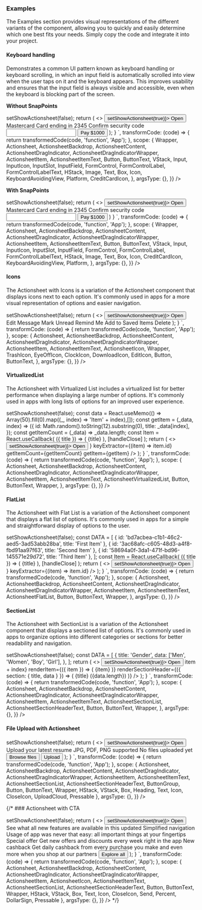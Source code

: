 ### Examples

The Examples section provides visual representations of the different variants of the component, allowing you to quickly and easily determine which one best fits your needs. Simply copy the code and integrate it into your project.

#### Keyboard handling

Demonstrates a common UI pattern known as keyboard handling or keyboard scrolling, in which an input field is automatically scrolled into view when the user taps on it and the keyboard appears. This improves usability and ensures that the input field is always visible and accessible, even when the keyboard is blocking part of the screen.

**Without SnapPoints**

<Wrapper>
  <CodePreview
    showComponentRenderer={true}
    showArgsController={false}
    metaData={{
      code: `
        function App(){
          const [showActionsheet, setShowActionsheet] = React.useState(false);
          const handleClose = () => setShowActionsheet(false);
            return (
              <>
                <Button onPress={() => setShowActionsheet(true)}>
                  <ButtonText>Open</ButtonText>
                </Button>
                <KeyboardAvoidingView behavior={Platform.OS === 'ios' ? 'padding' : undefined}>
                  <Actionsheet
                    isOpen={showActionsheet}
                    onClose={handleClose}
                  >
                    <ActionsheetBackdrop />
                    <ActionsheetContent className="">
                      <ActionsheetDragIndicatorWrapper>
                        <ActionsheetDragIndicator />
                      </ActionsheetDragIndicatorWrapper>
                      <VStack className="w-full pt-5">
                        <HStack space="md" className="justify-center items-center">
                          <Box
                            className="w-[50px] h-full px-2 border border-solid border-outline-300 rounded-sm"
                          >
                            <Image
                              source={{ uri: 'https://i.imgur.com/UwTLr26.png' }}
                              resizeMode="contain"
                              className="flex-1"
                            />
                          </Box>
                          <VStack className="flex-1">
                            <Text className="font-bold">Mastercard</Text>
                            <Text>Card ending in 2345</Text>
                          </VStack>
                        </HStack>
                        <FormControl className="mt-[36px]">
                          <FormControlLabel>
                            <FormControlLabelText>
                              Confirm security code
                            </FormControlLabelText>
                          </FormControlLabel>
                          <Input className="w-full">
                            <InputSlot>
                            <InputIcon as={CreditCardIcon} className="ml-2"/>
                            </InputSlot>
                            <InputField placeholder="CVC/CVV" />
                          </Input>
                          <Button onPress={handleClose} className="mt-3">
                            <ButtonText className="flex-1">Pay $1000</ButtonText>
                          </Button>
                        </FormControl>
                      </VStack>
                    </ActionsheetContent>
                  </Actionsheet>
              </KeyboardAvoidingView>
            </>
          );
        }
      `,
      transformCode: (code) => {
        return transformedCode(code, 'function', 'App');
      },
      scope: {
        Wrapper,
        Actionsheet,
        ActionsheetBackdrop,
        ActionsheetContent,
        ActionsheetDragIndicator,
        ActionsheetDragIndicatorWrapper,
        ActionsheetItem,
        ActionsheetItemText,
        Button,
        ButtonText,
        VStack,
        Input,
        InputIcon,
        InputSlot,
        InputField,
        FormControl,
        FormControlLabel,
        FormControlLabelText,
        HStack,
        Image,
        Text,
        Box,
        Icon,
        KeyboardAvoidingView,
        Platform,
        CreditCardIcon,
      },
      argsType: {},
    }}
  />
</Wrapper>

**With SnapPoints**

<Wrapper>
  <CodePreview
    showComponentRenderer={true}
    showArgsController={false}
    metaData={{
      code: `
        function App(){
          const [showActionsheet, setShowActionsheet] = React.useState(false);
          const handleClose = () => setShowActionsheet(false);
            return (
              <>
                <Button onPress={() => setShowActionsheet(true)}>
                    <ButtonText>Open</ButtonText>
                </Button>
                <Actionsheet
                  isOpen={showActionsheet}
                  onClose={handleClose}
                  snapPoints={[36]}
                >
                  <KeyboardAvoidingView
                    behavior="position"
                    style={{
                      position: 'relative',
                      flex: 1,
                      justifyContent: 'flex-end',
                    }}
                  >
                  <ActionsheetBackdrop />
                  <ActionsheetContent className="">
                    <ActionsheetDragIndicatorWrapper>
                      <ActionsheetDragIndicator />
                    </ActionsheetDragIndicatorWrapper>
                    <VStack className="w-full pt-5">
                      <HStack space="md" className="justify-center items-center">
                        <Box
                          className="w-[50px] h-full px-2 border border-solid border-outline-300 rounded-sm"
                        >
                          <Image
                            source={{ uri: 'https://i.imgur.com/UwTLr26.png' }}
                            resizeMode="contain"
                            className="flex-1"
                          />
                        </Box>
                        <VStack className="flex-1">
                          <Text className="font-bold">Mastercard</Text>
                          <Text>Card ending in 2345</Text>
                        </VStack>
                      </HStack>
                      <FormControl className="mt-9">
                        <FormControlLabel>
                          <FormControlLabelText>
                            Confirm security code
                          </FormControlLabelText>
                        </FormControlLabel>
                        <Input className="w-full">
                          <InputSlot>
                          <InputIcon as={CreditCardIcon} className="ml-2"/>
                          </InputSlot>
                          <InputField placeholder="CVC/CVV" />
                        </Input>
                        <Button onPress={handleClose} className="mt-3">
                          <ButtonText className="flex-1">Pay $1000</ButtonText>
                        </Button>
                      </FormControl>
                    </VStack>
                  </ActionsheetContent>
                </KeyboardAvoidingView>
              </Actionsheet>
            </>
          )
        }
      `,
      transformCode: (code) => {
        return transformedCode(code, 'function', 'App');
      },
      scope: {
        Wrapper,
        Actionsheet,
        ActionsheetBackdrop,
        ActionsheetContent,
        ActionsheetDragIndicator,
        ActionsheetDragIndicatorWrapper,
        ActionsheetItem,
        ActionsheetItemText,
        Button,
        ButtonText,
        VStack,
        Input,
        InputIcon, 
        InputSlot,
        InputField,
        FormControl,
        FormControlLabel,
        FormControlLabelText,
        HStack,
        Image,
        Text,
        Box,
        Icon,
        CreditCardIcon,
        KeyboardAvoidingView,
        Platform,
      },
      argsType: {},
    }}
  />
</Wrapper>

#### Icons

The Actionsheet with Icons is a variation of the Actionsheet component that displays icons next to each option. It's commonly used in apps for a more visual representation of options and easier navigation.

<Wrapper>
  <CodePreview
    showComponentRenderer={true}
    showArgsController={false}
    metaData={{
      code: `
        function App(){
          const [showActionsheet, setShowActionsheet] = React.useState(false);
          const handleClose = () => setShowActionsheet(false);
            return (
              <>
                <Button onPress={() => setShowActionsheet(true)}>
                  <ButtonText>Open</ButtonText>
                </Button>
                <Actionsheet isOpen={showActionsheet} onClose={handleClose}>
                  <ActionsheetBackdrop />
                  <ActionsheetContent>
                    <ActionsheetDragIndicatorWrapper>
                      <ActionsheetDragIndicator />
                    </ActionsheetDragIndicatorWrapper>
                    <ActionsheetItem onPress={handleClose}>
                      <ActionsheetIcon className="stroke-background-700" as={EditIcon} />
                      <ActionsheetItemText>Edit Message</ActionsheetItemText>
                    </ActionsheetItem>
                    <ActionsheetItem onPress={handleClose}>
                      <ActionsheetIcon className="stroke-background-700" as={EyeOffIcon} />
                      <ActionsheetItemText>Mark Unread</ActionsheetItemText>
                    </ActionsheetItem>
                    <ActionsheetItem onPress={handleClose}>
                      <ActionsheetIcon className="stroke-background-700" as={ClockIcon} />
                      <ActionsheetItemText>Remind Me</ActionsheetItemText>
                    </ActionsheetItem>
                    <ActionsheetItem onPress={handleClose}>
                      <ActionsheetIcon className="stroke-background-700" as={DownloadIcon} />
                      <ActionsheetItemText>Add to Saved Items</ActionsheetItemText>
                    </ActionsheetItem>
                    <ActionsheetItem isDisabled onPress={handleClose}>
                      <ActionsheetIcon className="stroke-background-700" as={TrashIcon} />
                      <ActionsheetItemText>Delete</ActionsheetItemText>
                    </ActionsheetItem>
                  </ActionsheetContent>
                </Actionsheet>
              </>
            );
          }
        `,
      transformCode: (code) => {
        return transformedCode(code, 'function', 'App');
      },
      scope: {
        Actionsheet,
        ActionsheetBackdrop,
        ActionsheetContent,
        ActionsheetDragIndicator,
        ActionsheetDragIndicatorWrapper,
        ActionsheetItem,
        ActionsheetItemText,
        ActionsheetIcon,
        Wrapper,
        TrashIcon,
        EyeOffIcon,
        ClockIcon,
        DownloadIcon,
        EditIcon,
        Button,
        ButtonText,
      },
      argsType: {},
    }}
  />
</Wrapper>

#### VirtualizedList

The Actionsheet with Virtualized List includes a virtualized list for better performance when displaying a large number of options. It's commonly used in apps with long lists of options for an improved user experience.

<Wrapper>
  <CodePreview
    showComponentRenderer={true}
    showArgsController={false}
    metaData={{
      code: `function App(){
    const [showActionsheet, setShowActionsheet] = React.useState(false);
    const handleClose = () => setShowActionsheet(false);
    const data = React.useMemo(() => Array(50).fill(0).map((_, index) => 'Item' + index),[]);
    const getItem = (_data, index) => ({
      id: Math.random().toString(12).substring(0),
      title: _data[index],
    });
    const getItemCount = (_data) => _data.length;
    const Item = React.useCallback(
      ({ title }) => (
        <ActionsheetItem onPress={handleClose}>
          <ActionsheetItemText>{title}</ActionsheetItemText>
        </ActionsheetItem>
      ),
      [handleClose]
    );
    return (
    <>
        <Button onPress={() => setShowActionsheet(true)}>
          <ButtonText>Open</ButtonText>
        </Button>
        <Actionsheet isOpen={showActionsheet} onClose={handleClose}  snapPoints={[50]}>
        <ActionsheetBackdrop />
        <ActionsheetContent>
          <ActionsheetDragIndicatorWrapper>
            <ActionsheetDragIndicator />
          </ActionsheetDragIndicatorWrapper>
          <ActionsheetVirtualizedList
            h="$56"
            data={data}
            initialNumToRender={5}
            renderItem={({ item }) => <Item title={item.title} />}
            keyExtractor={(item) => item.id}
            getItemCount={getItemCount}
            getItem={getItem}
          />
        </ActionsheetContent>
      </Actionsheet>
    </>
);
}
`,
      transformCode: (code) => {
        return transformedCode(code, 'function', 'App');
      },
      scope: {
        Actionsheet,
        ActionsheetBackdrop,
        ActionsheetContent,
        ActionsheetDragIndicator,
        ActionsheetDragIndicatorWrapper,
        ActionsheetItem,
        ActionsheetItemText,
        ActionsheetVirtualizedList,
        Button,
        ButtonText,
        Wrapper,
      },
      argsType: {},
    }}
  />
</Wrapper>

#### FlatList

The Actionsheet with Flat List is a variation of the Actionsheet component that displays a flat list of options. It's commonly used in apps for a simple and straightforward display of options to the user.

<Wrapper>
  <CodePreview
    showComponentRenderer={true}
    showArgsController={false}
    metaData={{
      code: `function App(){
    const [showActionsheet, setShowActionsheet] = React.useState(false);
    const handleClose = () => setShowActionsheet(false);
    const DATA = [
      {
        id: 'bd7acbea-c1b1-46c2-aed5-3ad53abb28ba',
        title: 'First Item'
      },
      {
        id: '3ac68afc-c605-48d3-a4f8-fbd91aa97f63',
        title: 'Second Item'
      },
      {
        id: '58694a0f-3da1-471f-bd96-145571e29d72',
        title: 'Third Item'
      },
    ];
    const Item = React.useCallback(
      ({ title }) => (
        <ActionsheetItem onPress={handleClose}>
          <ActionsheetItemText>{title}</ActionsheetItemText>
        </ActionsheetItem>
      ),
      [handleClose]
    );
    return (
    <>
        <Button onPress={() => setShowActionsheet(true)}>
          <ButtonText>Open</ButtonText>
        </Button>
        <Actionsheet isOpen={showActionsheet} onClose={handleClose}>
        <ActionsheetBackdrop />
        <ActionsheetContent>
          <ActionsheetDragIndicatorWrapper>
            <ActionsheetDragIndicator />
          </ActionsheetDragIndicatorWrapper>
          <ActionsheetFlatList
            data={DATA}
            renderItem={({ item }) => <Item title={item.title} />}
            keyExtractor={(item) => item.id}
          />
        </ActionsheetContent>
      </Actionsheet>
    </>
);
}
`,
      transformCode: (code) => {
        return transformedCode(code, 'function', 'App');
      },
      scope: {
        Actionsheet,
        ActionsheetBackdrop,
        ActionsheetContent,
        ActionsheetDragIndicator,
        ActionsheetDragIndicatorWrapper,
        ActionsheetItem,
        ActionsheetItemText,
        ActionsheetFlatList,
        Button,
        ButtonText,
        Wrapper,
      },
      argsType: {},
    }}
  />
</Wrapper>

#### SectionList

The Actionsheet with SectionList is a variation of the Actionsheet component that displays a sectioned list of options. It's commonly used in apps to organize options into different categories or sections for better readability and navigation.

<Wrapper>
  <CodePreview
    showComponentRenderer={true}
    showArgsController={false}
    metaData={{
      code: `function App(){
    const [showActionsheet, setShowActionsheet] = React.useState(false);
    const handleClose = () => setShowActionsheet(false);
    const DATA = [
      {
        title: 'Gender',
        data: ['Men', 'Women', 'Boy', 'Girl'],
      },
    ];
    return (
    <>
        <Button onPress={() => setShowActionsheet(true)}>
          <ButtonText>Open</ButtonText>
        </Button>
        <Actionsheet isOpen={showActionsheet} onClose={handleClose} snapPoints={[35]}>
        <ActionsheetBackdrop />
        <ActionsheetContent>
          <ActionsheetDragIndicatorWrapper>
            <ActionsheetDragIndicator />
          </ActionsheetDragIndicatorWrapper>
           <ActionsheetSectionList
            h="$56"
            sections={DATA}
            keyExtractor={(item, index) => item + index}
            renderItem={({ item }) => (
              <ActionsheetItem onPress={handleClose}>
                <ActionsheetItemText>{item}</ActionsheetItemText>
              </ActionsheetItem>
            )}
            renderSectionHeader={({ section: { title, data } }) => (
              <ActionsheetSectionHeaderText>
                {title}  ({data.length})
              </ActionsheetSectionHeaderText>
            )}
          />
        </ActionsheetContent>
      </Actionsheet>
    </>
);
}
`,
      transformCode: (code) => {
        return transformedCode(code, 'function', 'App');
      },
      scope: {
        Actionsheet,
        ActionsheetBackdrop,
        ActionsheetContent,
        ActionsheetDragIndicator,
        ActionsheetDragIndicatorWrapper,
        ActionsheetItem,
        ActionsheetItemText,
        ActionsheetSectionList,
        ActionsheetSectionHeaderText,
        Button,
        ButtonText,
        Wrapper,
      },
      argsType: {},
    }}
  />
</Wrapper>

#### File Upload with Actionsheet

<Wrapper>
  <CodePreview
    showComponentRenderer={true}
    showArgsController={false}
    metaData={{
      code: `
        function App(){
          const [showActionsheet, setShowActionsheet] = React.useState(false);
          const handleClose = () => setShowActionsheet(false);
          return (
            <>
              <Button onPress={() => setShowActionsheet(true)}>
                <ButtonText>Open</ButtonText>
              </Button>
              <Actionsheet isOpen={showActionsheet} onClose={handleClose}>
                <ActionsheetBackdrop />
                <ActionsheetContent className="px-5">
                  <ActionsheetDragIndicatorWrapper>
                    <ActionsheetDragIndicator />
                  </ActionsheetDragIndicatorWrapper>
                  <HStack className="justify-between w-full mt-3">
                    <VStack>
                      <Heading size="md" className="font-semibold">
                        Upload your latest resume
                      </Heading>
                      <Text size="sm">JPG, PDF, PNG supported</Text>
                    </VStack>
                    <Pressable onPress={handleClose}>
                      <Icon as={CloseIcon} size="lg" className="stroke-background-500" />
                    </Pressable>
                  </HStack>
                  <Box className="my-[18px] items-center justify-center rounded-xl bg-background-50 border border-dashed border-outline-300 h-[130px] w-full">
                    <Icon
                      as={UploadCloud}
                      className="h-[62px] w-[62px] stroke-background-200"
                    />
                    <Text size="sm">No files uploaded yet</Text>
                  </Box>
                  <ButtonGroup className="w-full">
                    <Button className="w-full" onPress={handleClose}>
                      <ButtonText>Browse files</ButtonText>
                    </Button>
                    <Button
                      className="w-full"
                      variant="outline"
                      isDisabled
                      action="secondary"
                    >
                      <ButtonText>Upload</ButtonText>
                    </Button>
                  </ButtonGroup>
                </ActionsheetContent>
              </Actionsheet>
            </>
          );
        }
      `,
      transformCode: (code) => {
        return transformedCode(code, 'function', 'App');
      },
      scope: {
        Actionsheet,
        ActionsheetBackdrop,
        ActionsheetContent,
        ActionsheetDragIndicator,
        ActionsheetDragIndicatorWrapper,
        ActionsheetItem,
        ActionsheetItemText,
        ActionsheetSectionList,
        ActionsheetSectionHeaderText,
        ButtonGroup,
        Button,
        ButtonText,
        Wrapper,
        HStack,
        VStack,
        Box,
        Heading,
        Text,
        Icon,
        CloseIcon,
        UploadCloud,
        Pressable
      },
      argsType: {},
    }}
  />
</Wrapper>

{/* ### Actionsheet with CTA

<Wrapper>
  <CodePreview
    showComponentRenderer={true}
    showArgsController={false}
    metaData={{
      code: `
        function App(){
          const [showActionsheet, setShowActionsheet] = React.useState(false);
          const handleClose = () => setShowActionsheet(false);
          return (
            <>
              <Button onPress={() => setShowActionsheet(true)}>
                <ButtonText>Open</ButtonText>
              </Button>
              <Actionsheet isOpen={showActionsheet} onClose={handleClose}>
                <ActionsheetBackdrop />
                <ActionsheetContent className="px-5">
                  <ActionsheetDragIndicatorWrapper>
                    <ActionsheetDragIndicator />
                  </ActionsheetDragIndicatorWrapper>
                  <HStack className="justify-between w-full gap-2 mt-3">
                    <Text
                      size="xl"
                      className="font-semibold text-typography-900 flex-1"
                    >
                      See what all new features are available in this updated
                    </Text>
                    <Pressable onPress={handleClose}>
                      <Icon as={CloseIcon} size="lg" className="stroke-background-500" />
                    </Pressable>
                  </HStack>
                  <VStack className="my-5 gap-3 w-full">
                    <ActionsheetItem className="gap-3 w-full" onPress={handleClose}>
                      <Box className="bg-success-700 rounded-full items-center justify-center w-8 h-8">
                        <ActionsheetIcon size="sm" as={Send} className="stroke-typography-0" />
                      </Box>
                      <VStack className="flex-1">
                        <Text className="text-typography-950">
                          Simplified navigation
                        </Text>
                        <ActionsheetItemText size="sm">
                          Usage of app was never that easy: all important things at your
                          fingertips
                        </ActionsheetItemText>
                      </VStack>
                    </ActionsheetItem>
                    <ActionsheetItem className="gap-3" onPress={handleClose}>
                      <Box className="w-8 h-8 bg-success-700 rounded-full items-center justify-center">
                        <ActionsheetIcon
                          size="sm"
                          as={Percent}
                          className="stroke-typography-0"
                        />
                      </Box>
                      <VStack className="flex-1">
                        <Text className="text-typography-950">Special offer</Text>
                        <ActionsheetItemText size="sm">
                          Get new offers and discounts every week right in the app
                        </ActionsheetItemText>
                      </VStack>
                    </ActionsheetItem>
                    <ActionsheetItem className="gap-3" onPress={handleClose}>
                      <Box className="w-8 h-8 bg-success-700 rounded-full items-center justify-center">
                        <ActionsheetIcon
                          size="sm"
                          as={DollarSign}
                          className="stroke-typography-0"
                        />
                      </Box>
                      <VStack className="flex-1">
                        <Text className="text-typography-950">New cashback</Text>
                        <ActionsheetItemText size="sm">
                          Get daily cashback from every purchase you make and even more
                          when you shop at our partners
                        </ActionsheetItemText>
                      </VStack>
                    </ActionsheetItem>
                  </VStack>
                  <Button className="w-full" size="lg" onPress={handleClose}>
                    <ButtonText>Explore all</ButtonText>
                  </Button>
                </ActionsheetContent>
              </Actionsheet>
            </>
          );
        }
      `,
      transformCode: (code) => {
        return transformedCode(code, 'function', 'App');
      },
      scope: {
        Actionsheet,
        ActionsheetBackdrop,
        ActionsheetContent,
        ActionsheetDragIndicator,
        ActionsheetDragIndicatorWrapper,
        ActionsheetItem,
        ActionsheetIcon,
        ActionsheetItemText,
        ActionsheetSectionList,
        ActionsheetSectionHeaderText,
        Button,
        ButtonText,
        Wrapper,
        HStack,
        VStack,
        Box,
        Text,
        Icon,
        CloseIcon,
        Send,
        Percent,
        DollarSign,
        Pressable
      },
      argsType: {},
    }}
  />
</Wrapper> */}